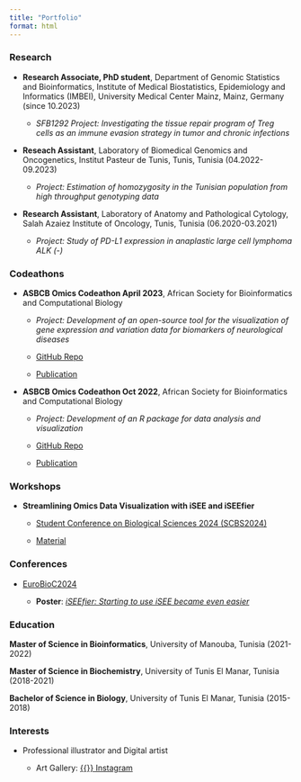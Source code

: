 ```yaml
---
title: "Portfolio"
format: html
---
```


### Research

- **Research Associate, PhD student**, Department of Genomic Statistics and Bioinformatics, Institute of Medical Biostatistics, Epidemiology and Informatics (IMBEI), University Medical Center Mainz, Mainz, Germany (since 10.2023)

  - *SFB1292 Project: Investigating the tissue repair program of Treg cells as an immune evasion strategy in tumor and chronic infections*

- **Reseach Assistant**, Laboratory of Biomedical Genomics and Oncogenetics, Institut Pasteur de Tunis, Tunis, Tunisia (04.2022-09.2023)

  - *Project: Estimation of homozygosity in the Tunisian population from high throughput genotyping data*

- **Research Assistant**, Laboratory of Anatomy and Pathological Cytology, Salah Azaiez Institute of Oncology, Tunis, Tunisia (06.2020-03.2021)

  - *Project: Study of PD-L1 expression in anaplastic large cell lymphoma ALK (-)*

### Codeathons

- **ASBCB Omics Codeathon April 2023**, African Society for Bioinformatics and Computational Biology

  - *Project: Development of an open-source tool for the visualization of gene expression and variation data for biomarkers of neurological diseases*

  - [GitHub Repo](https://github.com/omicscodeathon/neurovar)

  - [Publication](https://gigabytejournal.com/articles/143)

- **ASBCB Omics Codeathon Oct 2022**, African Society for Bioinformatics and Computational Biology

  - *Project: Development of an R package for data analysis and visualization*

  - [GitHub Repo](https://github.com/omicscodeathon/exvar)

  - [Publication](https://www.nature.com/articles/s41598-025-93067-5)

### Workshops

- **Streamlining Omics Data Visualization with iSEE and iSEEfier**

  - [Student Conference on Biological Sciences 2024 (SCBS2024)](https://sites.google.com/fshn.edu.al/scbs-2024/home)

  - [Material](https://github.com/NajlaAbassi/iSEEfierWorkshopSCBS2024)
  
### Conferences

- [EuroBioC2024](https://eurobioc2024.bioconductor.org/)

  - **Poster**: [*iSEEfier: Starting to use iSEE became even easier*](https://eurobioc2024.bioconductor.org/abstracts/paper26/)

### Education

**Master of Science in Bioinformatics**, University of Manouba, Tunisia (2021-2022)

**Master of Science in Biochemistry**, University of Tunis El Manar, Tunisia (2018-2021)

**Bachelor of Science in Biology**, University of Tunis El Manar, Tunisia (2015-2018)

### Interests

- Professional illustrator and Digital artist

  - Art Gallery: [ {{<fa brands instagram>}}  Instagram](https://www.instagram.com/guigadraws)

